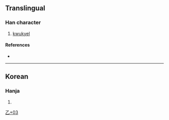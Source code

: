 {{character info/new}}
==Translingual==

===Han character===
{{Han char|rn=5|rad=乙|as=03|sn=4|four=20717|canj=HCN|ids=⿱乊乙}}

# [[kwukyel]]

====References====
* {{Han ref|kx=0084.071|dj=0171.041|hdz=10051.161|uh=4E65|ud=20069}}

----

==Korean==

===Hanja===
{{ko-hanja|hangeul=홀|rv=hol|mr=hol}}

# {{defn|lang=ko|sort=乙03}}

[[Category:Korean-only CJKV Characters|乙+03]]